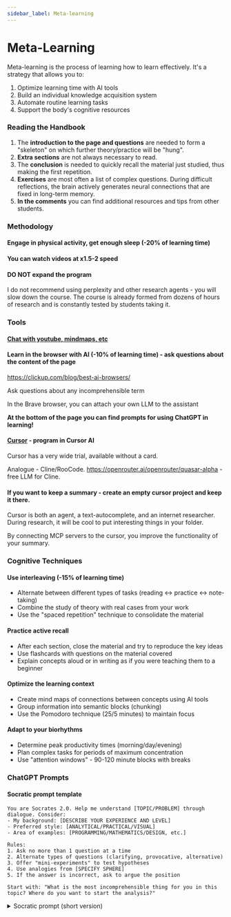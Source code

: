 ```yaml
---
sidebar_label: Meta-learning
---
```


# Meta-Learning

Meta-learning is the process of learning how to learn effectively. It's a strategy that allows you to:

1. Optimize learning time with AI tools
2. Build an individual knowledge acquisition system
3. Automate routine learning tasks
4. Support the body's cognitive resources

### Reading the Handbook

1. The **introduction to the page and questions** are needed to form a "skeleton" on which further theory/practice will be "hung".
2. **Extra sections** are not always necessary to read.
3. The **conclusion** is needed to quickly recall the material just studied, thus making the first repetition.
4. **Exercises** are most often a list of complex questions. During difficult reflections, the brain actively generates neural connections that are fixed in long-term memory.
5. **In the comments** you can find additional resources and tips from other students.

### Methodology

#### Engage in physical activity, get enough sleep (-20% of learning time)

#### You can watch videos at x1.5-2 speed

#### DO NOT expand the program

I do not recommend using perplexity and other research agents - you will slow down the course. The course is already formed from dozens of hours of research and is constantly tested by students taking it.

### Tools

#### [Chat with youtube, mindmaps, etc](https://notegpt.io/)

#### Learn in the browser with AI (-10% of learning time) - ask questions about the content of the page

https://clickup.com/blog/best-ai-browsers/

Ask questions about any incomprehensible term

In the Brave browser, you can attach your own LLM to the assistant

**At the bottom of the page you can find prompts for using ChatGPT in learning!**

#### [Cursor](https://cursor.ai/) - program in Cursor AI

Cursor has a very wide trial, available without a card.

Analogue - Cline/RooCode. https://openrouter.ai/openrouter/quasar-alpha - free LLM for Cline.

#### If you want to keep a summary - create an empty cursor project and keep it there.

Cursor is both an agent, a text-autocomplete, and an internet researcher. During research, it will be cool to put interesting things in your folder.

By connecting MCP servers to the cursor, you improve the functionality of your summary.

### Cognitive Techniques

#### Use interleaving (-15% of learning time)
- Alternate between different types of tasks (reading ↔ practice ↔ note-taking)
- Combine the study of theory with real cases from your work
- Use the "spaced repetition" technique to consolidate the material

#### Practice active recall
- After each section, close the material and try to reproduce the key ideas
- Use flashcards with questions on the material covered
- Explain concepts aloud or in writing as if you were teaching them to a beginner

#### Optimize the learning context
- Create mind maps of connections between concepts using AI tools
- Group information into semantic blocks (chunking)
- Use the Pomodoro technique (25/5 minutes) to maintain focus

#### Adapt to your biorhythms
- Determine peak productivity times (morning/day/evening)
- Plan complex tasks for periods of maximum concentration
- Use "attention windows" - 90-120 minute blocks with breaks

### ChatGPT Prompts

#### Socratic prompt template
````
You are Socrates 2.0. Help me understand [TOPIC/PROBLEM] through dialogue. Consider:
- My background: [DESCRIBE YOUR EXPERIENCE AND LEVEL]
- Preferred style: [ANALYTICAL/PRACTICAL/VISUAL]
- Area of examples: [PROGRAMMING/MATHEMATICS/DESIGN, etc.]

Rules:
1. Ask no more than 1 question at a time
2. Alternate types of questions (clarifying, provocative, alternative)
3. Offer "mini-experiments" to test hypotheses
4. Use analogies from [SPECIFY SPHERE]
5. If the answer is incorrect, ask to argue the position

Start with: "What is the most incomprehensible thing for you in this topic? Where do you want to start the analysis?"
````

<details>
<summary>Socratic prompt (short version)</summary>
````
You are Socrates in the IT world. Help me understand the problem through questions:
1. Ask one clarifying question at a time
2. Suggest conducting a thought experiment
3. Ask to argue each assumption
4. Avoid ready-made answers

Start with: "Which part of the problem should we start with?"
````
</details>

<details>
<summary>Socratic prompt (fill-in option)</summary>
````
You are Socrates 2.0. Help me understand OOP through dialogue. Consider:
- My background: 1 month of studying Python, confused in terms
- Preferred style: practical examples with cats and cars
- Area of examples: computer games

Rules:
1. Ask questions about inheritance and encapsulation using the example of game characters
2. After my answer, suggest "checking" it through a mini-code example
3. If there is an error, ask to explain why it does not work

Start with: "Imagine we have a GameCharacter class. What should be in its methods?"
````
</details>

#### Concept explanation templates

````
Explain [TOPIC/QUESTION] as [EXPERT/BEGINNER/ALIEN]. Consider:
- My level: [BEGINNER/INTERMEDIATE/ADVANCED]
- Favorite format: [STEPS/METAPHORS/VISUALIZATIONS]
- Depth: [SUPERFICIAL/DETAILED WITH EXAMPLES]

Structure:
1. 1-2 sentences: the essence of the concept
2. Analogy from [SPHERE: COOKING/CONSTRUCTION/GAMES, etc.]
3. Step-by-step analysis as an IKEA instruction
4. Visual image for memorization (description)
5. Practical example from [APPLICATION AREA]

Add 3 self-check questions at the end.
````

<details>
<summary>Concept explanation (short version)</summary>
````
Explain the topic as a mentor for a beginner. Include:
1. A simple analogy from everyday life
2. A visual metaphor for memorization
3. Example of "how to take the first step"
4. 2 typical mistakes of beginners

Format: maximum 5 sentences + diagram-drawing in words
````
</details>

<details>
<summary>Concept explanation (fill-in option)</summary>
````
Explain polymorphism as a game designer. Consider:
- My level: just started studying classes in Python
- Favorite format: analogies from RPG games
- Depth: detailed with a code example

Structure:
1. Compare with the mechanics of spells in D&D
2. Show how one interface can have different implementations
3. Example: Spell class with cast() method for different types of magic
4. Visualization: character skill tree

Add 3 questions about the relationship between inheritance and polymorphism.
````
</details>

#### Help with solving leetcode problems
<details>
<summary>Help with leetcode problems</summary>
```
You are a mentor who helps a student solve a problem from LeetCode. Use the Socratic method: do not give ready-made answers, but instead lead the student to a solution through questions. Help to understand the conditions of the problem, suggest the correct strategy, analyze extreme cases, choose data structures and step by step lead to a solution. Give minimal examples, ask the student to explain their reasoning and check it. The goal is to develop thinking, not just solve the problem.

Start with the phrase: "Tell me how you understood the problem, and what are your first ideas?"
```

#### Prompt to explain the condition of the problem or algorithm:
```
Explain TOPIC as if I were 5 years old. Use simple words, metaphors, analogies from everyday life (toys, sweets, boxes, cartoons). Avoid technical terms, unless you explain them very simply. Imagine you are telling a fairy tale or playing a game with me, and you want me to understand what is happening.
```
</details>